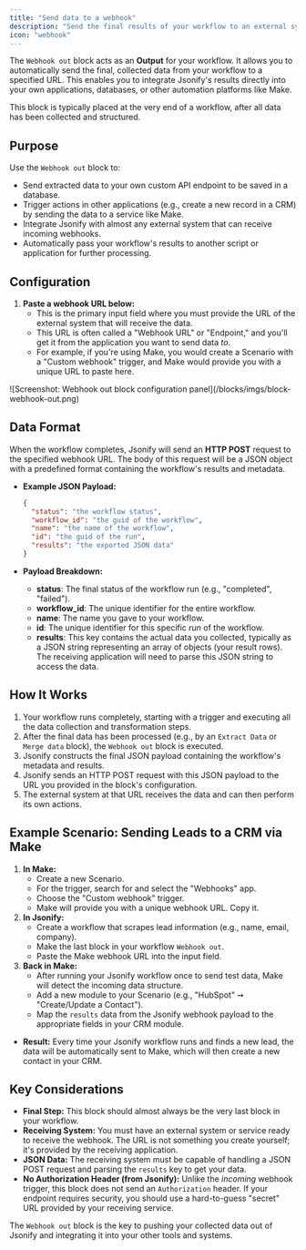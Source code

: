 ```yaml
---
title: "Send data to a webhook"
description: "Send the final results of your workflow to an external system or application via an HTTP POST request."
icon: "webhook"
---
```


The `Webhook out` block acts as an **Output** for your workflow. It allows you to automatically send the final, collected data from your workflow to a specified URL. This enables you to integrate Jsonify's results directly into your own applications, databases, or other automation platforms like Make.

This block is typically placed at the very end of a workflow, after all data has been collected and structured.

## Purpose

Use the `Webhook out` block to:

- Send extracted data to your own custom API endpoint to be saved in a database.
- Trigger actions in other applications (e.g., create a new record in a CRM) by sending the data to a service like Make.
- Integrate Jsonify with almost any external system that can receive incoming webhooks.
- Automatically pass your workflow's results to another script or application for further processing.

## Configuration

1. **Paste a webhook URL below:**
   - This is the primary input field where you must provide the URL of the external system that will receive the data.
   - This URL is often called a "Webhook URL" or "Endpoint," and you'll get it from the application you want to send data *to*.
   - For example, if you're using Make, you would create a Scenario with a "Custom webhook" trigger, and Make would provide you with a unique URL to paste here.

<Frame caption="Screenshot: Webhook out block configuration panel">
  ![Screenshot: Webhook out block configuration panel](/blocks/imgs/block-webhook-out.png)
</Frame>

## Data Format

When the workflow completes, Jsonify will send an **HTTP POST** request to the specified webhook URL. The body of this request will be a JSON object with a predefined format containing the workflow's results and metadata.

- **Example JSON Payload:**

  ```json
  {
    "status": "the workflow status",
    "workflow_id": "the guid of the workflow",
    "name": "the name of the workflow",
    "id": "the guid of the run",
    "results": "the exported JSON data"
  }
  ```
- **Payload Breakdown:**
  - **status**: The final status of the workflow run (e.g., "completed", "failed").
  - **workflow_id**: The unique identifier for the entire workflow.
  - **name**: The name you gave to your workflow.
  - **id**: The unique identifier for this specific *run* of the workflow.
  - **results**: This key contains the actual data you collected, typically as a JSON string representing an array of objects (your result rows). The receiving application will need to parse this JSON string to access the data.

## How It Works

1. Your workflow runs completely, starting with a trigger and executing all the data collection and transformation steps.
2. After the final data has been processed (e.g., by an `Extract Data` or `Merge data` block), the `Webhook out` block is executed.
3. Jsonify constructs the final JSON payload containing the workflow's metadata and results.
4. Jsonify sends an HTTP POST request with this JSON payload to the URL you provided in the block's configuration.
5. The external system at that URL receives the data and can then perform its own actions.

## Example Scenario: Sending Leads to a CRM via Make

1. **In Make:**
   - Create a new Scenario.
   - For the trigger, search for and select the "Webhooks" app.
   - Choose the "Custom webhook" trigger.
   - Make will provide you with a unique webhook URL. Copy it.
2. **In Jsonify:**
   - Create a workflow that scrapes lead information (e.g., name, email, company).
   - Make the last block in your workflow `Webhook out`.
   - Paste the Make webhook URL into the input field.
3. **Back in Make:**
   - After running your Jsonify workflow once to send test data, Make will detect the incoming data structure.
   - Add a new module to your Scenario (e.g., "HubSpot" ➙ "Create/Update a Contact").
   - Map the `results` data from the Jsonify webhook payload to the appropriate fields in your CRM module.

- **Result:** Every time your Jsonify workflow runs and finds a new lead, the data will be automatically sent to Make, which will then create a new contact in your CRM.

## Key Considerations

- **Final Step:** This block should almost always be the very last block in your workflow.
- **Receiving System:** You must have an external system or service ready to receive the webhook. The URL is not something you create yourself; it's provided by the receiving application.
- **JSON Data:** The receiving system must be capable of handling a JSON POST request and parsing the `results` key to get your data.
- **No Authorization Header (from Jsonify):** Unlike the *incoming* webhook trigger, this block does not send an `Authorization` header. If your endpoint requires security, you should use a hard-to-guess "secret" URL provided by your receiving service.

The `Webhook out` block is the key to pushing your collected data out of Jsonify and integrating it into your other tools and systems.